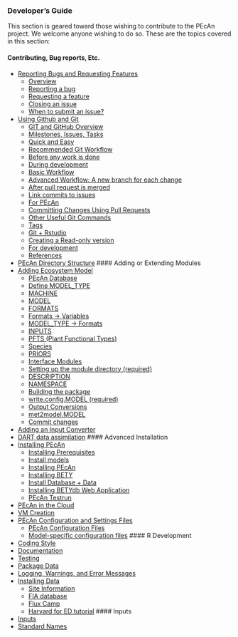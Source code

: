 ### Developer's Guide

This section is geared toward those wishing to contribute to the PEcAn project. We welcome anyone wishing to do so. These are the topics covered in this section:

#### Contributing, Bug reports, Etc.
* [Reporting Bugs and Requesting Features](Github-issues.md)
    * [Overview](Github-issues.md#overview)
    * [Reporting a bug](Github-issues.md#reporting-a-bug)
    * [Requesting a feature](Github-issues.md#requesting-a-feature)
    * [Closing an issue](Github-issues.md#closing-an-issue)
    * [When to submit an issue?](Github-issues.md#when-to-submit-an-issue)
* [Using Github and Git](Using-Git.md)
    * [GIT and GitHub Overview](Using-Git.md#git-and-github-overview)
    * [Milestones, Issues, Tasks](Using-Git.md#milestones-isues-tasks)
    * [Quick and Easy](Using-Git.md#quick-and-easy)
    * [Recommended Git Workflow](Using-Git.md#recommended-git-workflow)
    * [Before any work is done](Using-Git.md#before-any-work-is-done)
    * [During development](Using-Git.md#during-development)
    * [Basic Workflow](Using-Git.md#basic-workflow)
    * [Advanced Workflow: A new branch for each change](Using-Git.md#advanced-workflow-a-new-brach-for-each-change)
    * [After pull request is merged](Using-Git.md#after-pull-request-is-merged)
    * [Link commits to issues](Using-Git.md#link-commits-to-issues)
    * [For PEcAn](Using-Git.md#for-pecan)
    * [Committing Changes Using Pull Requests](Using-Git.md#committng-changes-using-pull-requests)
    * [Other Useful Git Commands](Using-Git.md#other-useful-git-commands)
    * [Tags](Using-Git.md#tags)
    * [Git + Rstudio](Using-Git.md#git--rstudio)
    * [Creating a Read-only version](Using-Git.md#creating-a-read-only-version)
    * [For development](Using-Git.md#for-development)
    * [References](Using-Git.md#references)
* [PEcAn Directory Structure](Directory-structure.md)
#### Adding or Extending Modules
* [Adding Ecosystem Model](Adding-an-Ecosystem-Model.md)
    * [PEcAn Database](Adding-an-Ecosystem-Model.md#pecan-database)
    * [Define MODEL_TYPE](Adding-an-Ecosystem-Model.md#define-modeltype)
    * [MACHINE](Adding-an-Ecosystem-Model.md#machine)
    * [MODEL](Adding-an-Ecosystem-Model.md#model)
    * [FORMATS](Adding-an-Ecosystem-Model.md#formats)
    * [Formats -> Variables](Adding-an-Ecosystem-Model.md#formats-variables)
    * [MODEL_TYPE -> Formats](Adding-an-Ecosystem-Model.md#modeltype-formats)
    * [INPUTS](Adding-an-Ecosystem-Model.md#inputs)
    * [PFTS (Plant Functional Types)](Adding-an-Ecosystem-Model.md#pfts-plant-functional-types)
    * [Species](Adding-an-Ecosystem-Model.md#species)
    * [PRIORS](Adding-an-Ecosystem-Model.md#priors)
    * [Interface Modules](Adding-an-Ecosystem-Model.md#interface-modules)
    * [Setting up the module directory (required)](Adding-an-Ecosystem-Model.md#setting-up-the-module-directory-required)
    * [DESCRIPTION](Adding-an-Ecosystem-Model.md#description)
    * [NAMESPACE](Adding-an-Ecosystem-Model.md#namespace)
    * [Building the package](Adding-an-Ecosystem-Model.md#building-the-package)
    * [write.config.MODEL (required)](Adding-an-Ecosystem-Model.md#write)
    * [Output Conversions](Adding-an-Ecosystem-Model.md#output-conversions)
    * [met2model.MODEL](Adding-an-Ecosystem-Model.md#met2model-model)
    * [Commit changes](Adding-an-Ecosystem-Model.md#commit-changes)
* [Adding an Input Converter](Adding-an-Input-Converter.md)
* [DART data assimilation](../users_guide/advanced_users_guide/DART_state_data_assimilation.md)
#### Advanced Installation
* [Installing PEcAn](Installing-PEcAn.md)
    * [Installing Prerequisites](Installing-PEcAn.md#installing-prerequisites)
    * [Install models](Installing-PEcAn.md#install-models)
    * [Installing PEcAn](Installing-PEcAn.md#installing-pecan)
    * [Installing BETY](Installing-PEcAn.md#installing-bety)
    * [Install Database + Data](Installing-PEcAn.md#install-database-data)
    * [Installing BETYdb Web Application](Installing-PEcAn.md#installing-betydb-web-application)
    * [PEcAn Testrun](Installing-PEcAn.md#pecan-testrun)
* [PEcAn in the Cloud](../PEcAn-in-the-Cloud.md)
* [VM Creation](VM-Creation.md)
* [PEcAn Configuration and Settings Files](Configuration-Files.md)
    * [PEcAn Configuration Files](Configuration-Files.md#pecan-configuration-files)
    * [Model-specific configuration files](Configuration-Files.md#model-specific-configuration-files)
#### R Development
* [Coding Style](Coding_style.md)
* [Documentation](Roxygen2.md)
* [Testing](Testing.md)
* [Package Data](Package-data.md)
* [Logging, Warnings, and Error Messages](Logging.md)
* [Installing Data](Installing-PEcAn-Data.md)
    * [Site Information](Installing-PEcAn-Data.md#site-information)
    * [FIA database](Installing-PEcAn-Data.md#fia-database)
    * [Flux Camp](Installing-PEcAn-Data.md#flux-camp)
    * [Harvard for ED tutorial](Installing-PEcAn-Data.md#harvard-fpr-ed-tutorial)
#### Inputs
* [Inputs](Data-Formats.md)
* [Standard Names](Adding-an-Input-Converter.md)
